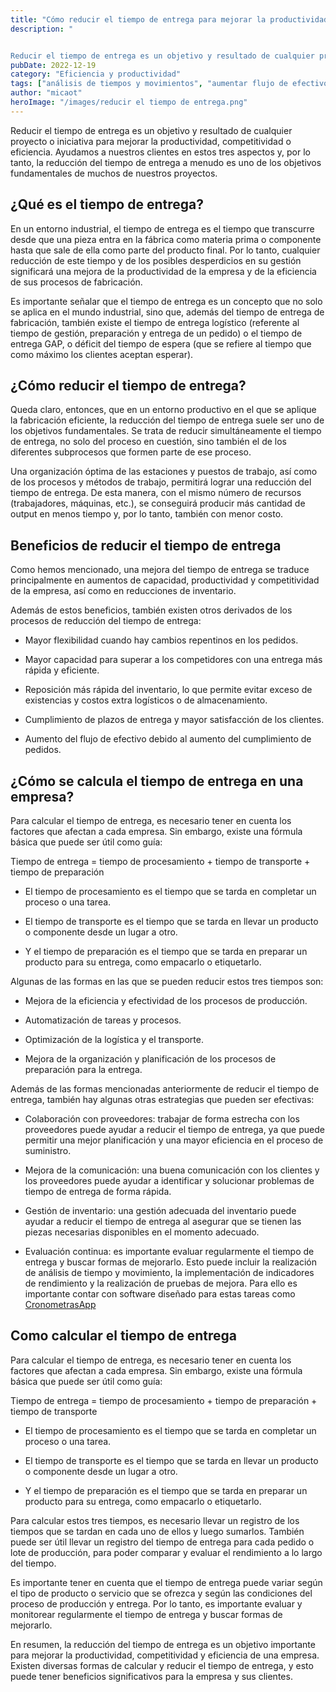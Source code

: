 ```yaml
---
title: "Cómo reducir el tiempo de entrega para mejorar la productividad, competitividad y eficiencia de su empresa"
description: "


Reducir el tiempo de entrega es un objetivo y resultado de cualquier proyecto o iniciativa para mejorar la productividad, competitividad o eficienc..."
pubDate: 2022-12-19
category: "Eficiencia y productividad"
tags: ["análisis de tiempos y movimientos", "aumentar flujo de efectivo", "aumento de capacidad", "Automatización", "automatización de procesos", "beneficios de la fabricación eficiente", "Beneficios de la reducción del tiempo de entrega", "beneficios de reducir tiempo de entrega", "calcular tiempo de entrega", "cálculo del tiempo de entrega", "Capacidad", "Colaboración con proveedores", "cómo calcular el tiempo de entrega", "cómo mejorar la productividad y eficiencia", "cómo reducir tiempo de entrega", "Competitividad", "comunicación", "CronometrasApp", "cumplimiento de pedidos", "definición tiempo de entrega", "diferencias entre tiempo de entrega de fabricación", "eficiencia", "Eliminación de desperdicios", "Estaciones de trabajo", "estrategias para reducir tiempo de entrega", "Evaluación continua", "evaluación continua de tiempos", "fabricación eficiente", "Flexibilidad", "flexibilidad ante cambios", "Flujo de efectivo", "flujo de trabajo eficiente", "Fórmula del tiempo de entrega", "fórmula tiempo de entrega", "Gestión de inventario", "importancia de la organización de estaciones y puestos de trabajo", "Indicadores de rendimiento", "Intenciones de búsqueda SEO: Reducción del tiempo de entrega", "Inventario", "Logística", "logístico y GAP", "Mejora continua", "mejora de eficiencia de producción", "mejora de organización", "mejorar competitividad", "mejorar comunicación", "mejorar eficiencia", "mejorar productividad", "mejorar productividad y eficiencia", "Métodos de trabajo", "Monitoreo del tiempo de entrega", "optimización de logística", "Optimización de procesos", "organización de puestos de trabajo", "organización óptima de estaciones y puestos de trabajo", "Planificación", "planificación de procesos", "Procesos de fabricación", "Procesos de trabajo", "procesos y métodos de trabajo", "Productividad", "pruebas de mejora", "Puestos de trabajo", "qué es el tiempo de entrega", "Reducir tiempo de entrega", "reducir tiempo de preparación", "reducir tiempo de procesamiento", "reducir tiempo de transporte", "reposición rápida de inventario", "satisfacción de clientes", "Satisfacción del cliente", "Software para el cálculo del tiempo de entrega", "software para medir tiempos", "Subprocesos", "superar competidores", "tiempo de entrega de fabricación", "tiempo de entrega GAP", "Tiempo de entrega industrial", "tiempo de entrega logístico", "Tiempo de preparación", "Tiempo de procesamiento", "Tiempo de transporte", "tiempos de ciclo"]
author: "micaot"
heroImage: "/images/reducir el tiempo de entrega.png"
---
```


Reducir el tiempo de entrega es un objetivo y resultado de cualquier proyecto o iniciativa para mejorar la productividad, competitividad o eficiencia. Ayudamos a nuestros clientes en estos tres aspectos y, por lo tanto, la reducción del tiempo de entrega a menudo es uno de los objetivos fundamentales de muchos de nuestros proyectos.

## ¿Qué es el tiempo de entrega?

En un entorno industrial, el tiempo de entrega es el tiempo que transcurre desde que una pieza entra en la fábrica como materia prima o componente hasta que sale de ella como parte del producto final. Por lo tanto, cualquier reducción de este tiempo y de los posibles desperdicios en su gestión significará una mejora de la productividad de la empresa y de la eficiencia de sus procesos de fabricación.

Es importante señalar que el tiempo de entrega es un concepto que no solo se aplica en el mundo industrial, sino que, además del tiempo de entrega de fabricación, también existe el tiempo de entrega logístico (referente al tiempo de gestión, preparación y entrega de un pedido) o el tiempo de entrega GAP, o déficit del tiempo de espera (que se refiere al tiempo que como máximo los clientes aceptan esperar).

## ¿Cómo reducir el tiempo de entrega?

Queda claro, entonces, que en un entorno productivo en el que se aplique la fabricación eficiente, la reducción del tiempo de entrega suele ser uno de los objetivos fundamentales. Se trata de reducir simultáneamente el tiempo de entrega, no solo del proceso en cuestión, sino también el de los diferentes subprocesos que formen parte de ese proceso. 

Una organización óptima de las estaciones y puestos de trabajo, así como de los procesos y métodos de trabajo, permitirá lograr una reducción del tiempo de entrega. De esta manera, con el mismo número de recursos (trabajadores, máquinas, etc.), se conseguirá producir más cantidad de output en menos tiempo y, por lo tanto, también con menor costo.

## Beneficios de reducir el tiempo de entrega

Como hemos mencionado, una mejora del tiempo de entrega se traduce principalmente en aumentos de capacidad, productividad y competitividad de la empresa, así como en reducciones de inventario. 

Además de estos beneficios, también existen otros derivados de los procesos de reducción del tiempo de entrega:

- Mayor flexibilidad cuando hay cambios repentinos en los pedidos.

- Mayor capacidad para superar a los competidores con una entrega más rápida y eficiente.

- Reposición más rápida del inventario, lo que permite evitar exceso de existencias y costos extra logísticos o de almacenamiento.

- Cumplimiento de plazos de entrega y mayor satisfacción de los clientes.

- Aumento del flujo de efectivo debido al aumento del cumplimiento de pedidos.

## ¿Cómo se calcula el tiempo de entrega en una empresa?

Para calcular el tiempo de entrega, es necesario tener en cuenta los factores que afectan a cada empresa. Sin embargo, existe una fórmula básica que puede ser útil como guía:

Tiempo de entrega = tiempo de procesamiento + tiempo de transporte + tiempo de preparación

- El tiempo de procesamiento es el tiempo que se tarda en completar un proceso o una tarea. 

- El tiempo de transporte es el tiempo que se tarda en llevar un producto o componente desde un lugar a otro. 

- Y el tiempo de preparación es el tiempo que se tarda en preparar un producto para su entrega, como empacarlo o etiquetarlo.

Algunas de las formas en las que se pueden reducir estos tres tiempos son:

- Mejora de la eficiencia y efectividad de los procesos de producción.

- Automatización de tareas y procesos.

- Optimización de la logística y el transporte.

- Mejora de la organización y planificación de los procesos de preparación para la entrega.

Además de las formas mencionadas anteriormente de reducir el tiempo de entrega, también hay algunas otras estrategias que pueden ser efectivas:

- Colaboración con proveedores: trabajar de forma estrecha con los proveedores puede ayudar a reducir el tiempo de entrega, ya que puede permitir una mejor planificación y una mayor eficiencia en el proceso de suministro.

- Mejora de la comunicación: una buena comunicación con los clientes y los proveedores puede ayudar a identificar y solucionar problemas de tiempo de entrega de forma rápida.

- Gestión de inventario: una gestión adecuada del inventario puede ayudar a reducir el tiempo de entrega al asegurar que se tienen las piezas necesarias disponibles en el momento adecuado.

- Evaluación continua: es importante evaluar regularmente el tiempo de entrega y buscar formas de mejorarlo. Esto puede incluir la realización de análisis de tiempo y movimiento, la implementación de indicadores de rendimiento y la realización de pruebas de mejora. Para ello es importante contar con software diseñado para estas tareas como [CronometrasApp](/)

## Como calcular el tiempo de entrega

Para calcular el tiempo de entrega, es necesario tener en cuenta los factores que afectan a cada empresa. Sin embargo, existe una fórmula básica que puede ser útil como guía:

Tiempo de entrega = tiempo de procesamiento + tiempo de preparación + tiempo de transporte 

- El tiempo de procesamiento es el tiempo que se tarda en completar un proceso o una tarea. 

- El tiempo de transporte es el tiempo que se tarda en llevar un producto o componente desde un lugar a otro. 

- Y el tiempo de preparación es el tiempo que se tarda en preparar un producto para su entrega, como empacarlo o etiquetarlo.

Para calcular estos tres tiempos, es necesario llevar un registro de los tiempos que se tardan en cada uno de ellos y luego sumarlos. También puede ser útil llevar un registro del tiempo de entrega para cada pedido o lote de producción, para poder comparar y evaluar el rendimiento a lo largo del tiempo.

Es importante tener en cuenta que el tiempo de entrega puede variar según el tipo de producto o servicio que se ofrezca y según las condiciones del proceso de producción y entrega. Por lo tanto, es importante evaluar y monitorear regularmente el tiempo de entrega y buscar formas de mejorarlo.

En resumen, la reducción del tiempo de entrega es un objetivo importante para mejorar la productividad, competitividad y eficiencia de una empresa. Existen diversas formas de calcular y reducir el tiempo de entrega, y esto puede tener beneficios significativos para la empresa y sus clientes.